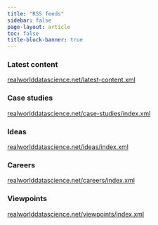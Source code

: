```yaml
---
title: "RSS feeds"
sidebar: false
page-layout: article
toc: false
title-block-banner: true
---
```

### Latest content
[realworlddatascience.net/latest-content.xml](https://realworlddatascience.net/latest-content.xml)

### Case studies
[realworlddatascience.net/case-studies/index.xml](https://realworlddatascience.net/careers/index.xml)

### Ideas
[realworlddatascience.net/ideas/index.xml](https://realworlddatascience.net/ideas/index.xml)

### Careers
[realworlddatascience.net/careers/index.xml](https://realworlddatascience.net/careers/index.xml)

### Viewpoints
[realworlddatascience.net/viewpoints/index.xml](https://realworlddatascience.net/viewpoints/index.xml)

